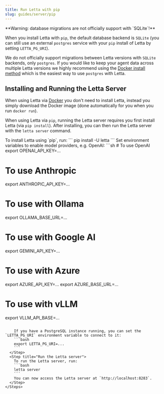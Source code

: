 ```yaml
---
title: Run Letta with pip
slug: guides/server/pip
---
```


<Warning>
**Warning: database migrations are not officially support with `SQLite`!**

When you install Letta with `pip`, the default database backend is `SQLite` (you can still use an external `postgres` service with your `pip` install of Letta by setting `LETTA_PG_URI`).

We do not officially support migrations between Letta versions with `SQLite` backends, only `postgres`.
If you would like to keep your agent data across multiple Letta versions we highly recommend using the [Docker install method](/server/docker) which is the easiest way to use `postgres` with Letta.
</Warning>

## Installing and Running the Letta Server

When using Letta via [Docker](/guides/server/docker) you don't need to install Letta, instead you simply download the Docker image (done automatically for you when you run `docker run`).

When using Letta via `pip`, running the Letta server requires you first install Letta (via `pip install`).
After installing, you can then run the Letta server with the `letta server` command.

<Steps>
  <Step title="Install using pip">
    To install Letta using `pip`, run:
    ```
    pip install -U letta
    ```
  </Step>
  <Step title="Configure model providers">
    Set environment variables to enable model providers, e.g. OpenAI:
```sh
# To use OpenAI
export OPENAI_API_KEY=...

# To use Anthropic
export ANTHROPIC_API_KEY=...

# To use with Ollama
export OLLAMA_BASE_URL=...

# To use with Google AI
export GEMINI_API_KEY=...

# To use with Azure
export AZURE_API_KEY=...
export AZURE_BASE_URL=...

# To use with vLLM
export VLLM_API_BASE=...
```

    If you have a PostgreSQL instance running, you can set the `LETTA_PG_URI` environment variable to connect to it:
    ```bash
    export LETTA_PG_URI=...
    ```
  </Step>
  <Step title="Run the Letta server">
    To run the Letta server, run:
    ```bash
    letta server
    ```
    You can now access the Letta server at `http://localhost:8283`.
  </Step>
</Steps>
